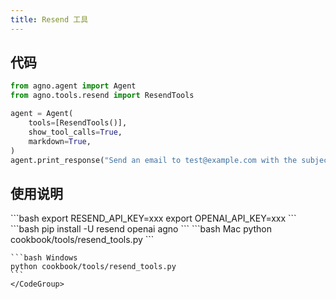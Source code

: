 ```yaml
---
title: Resend 工具
---
```

## 代码

```python cookbook/tools/resend_tools.py
from agno.agent import Agent
from agno.tools.resend import ResendTools

agent = Agent(
    tools=[ResendTools()],
    show_tool_calls=True,
    markdown=True,
)
agent.print_response("Send an email to test@example.com with the subject 'Test Email'")
```

## 使用说明

<Steps>
  <Snippet file="create-venv-step.mdx" />

  <Step title="设置您的 API 密钥">
    ```bash
    export RESEND_API_KEY=xxx
    export OPENAI_API_KEY=xxx
    ```
  </Step>

  <Step title="安装库">
    ```bash
    pip install -U resend openai agno
    ```
  </Step>

  <Step title="运行智能体">
    <CodeGroup>
    ```bash Mac
    python cookbook/tools/resend_tools.py
    ```

    ```bash Windows
    python cookbook/tools/resend_tools.py
    ```
    </CodeGroup>
  </Step>
</Steps>